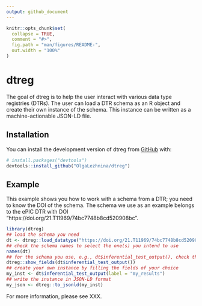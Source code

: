 ```yaml
---
output: github_document
---
```


<!-- README.md is generated from README.Rmd. Please edit that file -->

```r
knitr::opts_chunk$set(
  collapse = TRUE,
  comment = "#>",
  fig.path = "man/figures/README-",
  out.width = "100%"
)
```

# dtreg

<!-- badges: start -->
<!-- badges: end -->

The goal of dtreg is to help the user interact with various data type registries (DTRs).
The user can load a DTR schema as an R object and create their own instance of the schema.
This instance can be written as a machine-actionable JSON-LD file. 

## Installation

You can install the development version of dtreg from [GitHub](https://github.com/) with:

``` r
# install.packages("devtools")
devtools::install_github("OlgaLezhnina/dtreg")
```

## Example

This example shows you how to work with a schema from a DTR; you need to know the DOI of the schema.
The schema we use as an example belongs to the ePIC DTR with DOI "https://doi.org/21.T11969/74bc7748b8cd520908bc".

```r
library(dtreg)
## load the schema you need
dt <- dtreg::load_datatype("https://doi.org/21.T11969/74bc7748b8cd520908bc")
## check the schema names to select the one(s) you intend to use
names(dt)
## for the schema you use, e.g., dt$inferential_test_output(), check the fields names
dtreg::show_fields(dt$inferential_test_output())
## create your own instance by filling the fields of your choice
my_inst <- dt$inferential_test_output(label = "my_results")
## write the instance in JSON-LD format
my_json <- dtreg::to_jsonld(my_inst)
```

For more information, please see XXX.
